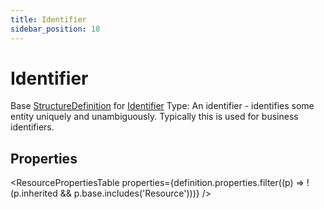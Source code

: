 ```yaml
---
title: Identifier
sidebar_position: 18
---
```


# Identifier

Base <a href="/docs/api/fhir/resources/structuredefinition">StructureDefinition</a> for <a href="/docs/api/fhir/datatypes/identifier">Identifier</a> Type: An identifier - identifies some entity uniquely and unambiguously. Typically this is used for business identifiers.

<Tabs queryString="section">
<TabItem value="schema" label="Schema" default>


## Properties


<ResourcePropertiesTable properties={definition.properties.filter((p) => !(p.inherited && p.base.includes('Resource')))} />


</TabItem>
  
  
  
  

</Tabs>
